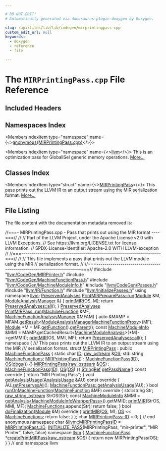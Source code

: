 ```yaml
---

# DO NOT EDIT!
# Automatically generated via docusaurus-plugin-doxygen by Doxygen.

slug: /api/files/lib/lib/codegen/mirprintingpass-cpp
custom_edit_url: null
keywords:
  - doxygen
  - reference
  - file

---
```





# The `MIRPrintingPass.cpp` File Reference

<DoxygenPage pluginConfig={pluginConfig}>



## Included Headers

<IncludesList>
<IncludesListItem
  filePath="llvm/CodeGen/MIRPrinter.h"
  permalink="/docs/api/files/include/include/llvm/include/llvm/codegen/mirprinter-h"
  isLocal="true" />
<IncludesListItem
  filePath="llvm/CodeGen/MachineFunctionPass.h"
  permalink="/docs/api/files/include/include/llvm/include/llvm/codegen/machinefunctionpass-h"
  isLocal="true" />
<IncludesListItem
  filePath="llvm/CodeGen/MachineModuleInfo.h"
  permalink="/docs/api/files/include/include/llvm/include/llvm/codegen/machinemoduleinfo-h"
  isLocal="true" />
<IncludesListItem
  filePath="llvm/CodeGen/Passes.h"
  permalink="/docs/api/files/include/include/llvm/include/llvm/codegen/passes-h"
  isLocal="true" />
<IncludesListItem
  filePath="llvm/IR/Function.h"
  permalink="/docs/api/files/include/include/llvm/include/llvm/ir/function-h"
  isLocal="true" />
<IncludesListItem
  filePath="llvm/InitializePasses.h"
  permalink="/docs/api/files/include/include/llvm/initializepasses-h"
  isLocal="true" />
</IncludesList>

## Namespaces Index

<MembersIndex>

<MembersIndexItem
  type="namespace"
  name={<><a href="/docs/api/namespaces/anonymous-mirprintingpass-cpp-">anonymous&#123;MIRPrintingPass.cpp&#125;</a></>}>
</MembersIndexItem>

<MembersIndexItem
  type="namespace"
  name={<><a href="/docs/api/namespaces/llvm">llvm</a></>}>
This is an optimization pass for GlobalISel generic memory operations. <a href="/docs/api/namespaces/llvm/#details">More...</a>
</MembersIndexItem>

</MembersIndex>

## Classes Index

<MembersIndex>

<MembersIndexItem
  type="struct"
  name={<><a href="/docs/api/structs/anonymous-namespace-mirprintingpass-cpp-/mirprintingpass">MIRPrintingPass</a></>}>
This pass prints out the LLVM IR to an output stream using the MIR serialization format. <a href="/docs/api/structs/anonymous-namespace-mirprintingpass-cpp-/mirprintingpass/#details">More...</a>
</MembersIndexItem>

</MembersIndex>


## File Listing

The file content with the documentation metadata removed is:

<ProgramListing>

<Link id="l00001" /><CodeLine lineNumber="1"><Highlight kind="comment">//===- MIRPrintingPass.cpp - Pass that prints out using the MIR format ----===//</Highlight><Highlight kind="normal"></Highlight></CodeLine>
<Link id="l00002" /><CodeLine lineNumber="2"><Highlight kind="normal"></Highlight><Highlight kind="comment">//</Highlight><Highlight kind="normal"></Highlight></CodeLine>
<Link id="l00003" /><CodeLine lineNumber="3"><Highlight kind="normal"></Highlight><Highlight kind="comment">// Part of the LLVM Project, under the Apache License v2.0 with LLVM Exceptions.</Highlight><Highlight kind="normal"></Highlight></CodeLine>
<Link id="l00004" /><CodeLine lineNumber="4"><Highlight kind="normal"></Highlight><Highlight kind="comment">// See https://llvm.org/LICENSE.txt for license information.</Highlight><Highlight kind="normal"></Highlight></CodeLine>
<Link id="l00005" /><CodeLine lineNumber="5"><Highlight kind="normal"></Highlight><Highlight kind="comment">// SPDX-License-Identifier: Apache-2.0 WITH LLVM-exception</Highlight><Highlight kind="normal"></Highlight></CodeLine>
<Link id="l00006" /><CodeLine lineNumber="6"><Highlight kind="normal"></Highlight><Highlight kind="comment">//</Highlight><Highlight kind="normal"></Highlight></CodeLine>
<Link id="l00007" /><CodeLine lineNumber="7"><Highlight kind="normal"></Highlight><Highlight kind="comment">//===----------------------------------------------------------------------===//</Highlight><Highlight kind="normal"></Highlight></CodeLine>
<Link id="l00008" /><CodeLine lineNumber="8"><Highlight kind="normal"></Highlight><Highlight kind="comment">//</Highlight><Highlight kind="normal"></Highlight></CodeLine>
<Link id="l00009" /><CodeLine lineNumber="9"><Highlight kind="normal"></Highlight><Highlight kind="comment">// This file implements a pass that prints out the LLVM module using the MIR</Highlight><Highlight kind="normal"></Highlight></CodeLine>
<Link id="l00010" /><CodeLine lineNumber="10"><Highlight kind="normal"></Highlight><Highlight kind="comment">// serialization format.</Highlight><Highlight kind="normal"></Highlight></CodeLine>
<Link id="l00011" /><CodeLine lineNumber="11"><Highlight kind="normal"></Highlight><Highlight kind="comment">//</Highlight><Highlight kind="normal"></Highlight></CodeLine>
<Link id="l00012" /><CodeLine lineNumber="12"><Highlight kind="normal"></Highlight><Highlight kind="comment">//===----------------------------------------------------------------------===//</Highlight><Highlight kind="normal"></Highlight></CodeLine>
<Link id="l00013" /><CodeLine lineNumber="13"><Highlight kind="normal"></Highlight></CodeLine>
<Link id="l00014" /><CodeLine lineNumber="14"><Highlight kind="normal"></Highlight><Highlight kind="preprocessor">#include &quot;<a href="/docs/api/files/include/include/llvm/include/llvm/codegen/mirprinter-h">llvm/CodeGen/MIRPrinter.h</a>&quot;</Highlight><Highlight kind="normal"></Highlight></CodeLine>
<Link id="l00015" /><CodeLine lineNumber="15"><Highlight kind="normal"></Highlight><Highlight kind="preprocessor">#include &quot;<a href="/docs/api/files/include/include/llvm/include/llvm/codegen/machinefunctionpass-h">llvm/CodeGen/MachineFunctionPass.h</a>&quot;</Highlight><Highlight kind="normal"></Highlight></CodeLine>
<Link id="l00016" /><CodeLine lineNumber="16"><Highlight kind="normal"></Highlight><Highlight kind="preprocessor">#include &quot;<a href="/docs/api/files/include/include/llvm/include/llvm/codegen/machinemoduleinfo-h">llvm/CodeGen/MachineModuleInfo.h</a>&quot;</Highlight><Highlight kind="normal"></Highlight></CodeLine>
<Link id="l00017" /><CodeLine lineNumber="17"><Highlight kind="normal"></Highlight><Highlight kind="preprocessor">#include &quot;<a href="/docs/api/files/include/include/llvm/include/llvm/codegen/passes-h">llvm/CodeGen/Passes.h</a>&quot;</Highlight><Highlight kind="normal"></Highlight></CodeLine>
<Link id="l00018" /><CodeLine lineNumber="18"><Highlight kind="normal"></Highlight><Highlight kind="preprocessor">#include &quot;<a href="/docs/api/files/include/include/llvm/include/llvm/ir/function-h">llvm/IR/Function.h</a>&quot;</Highlight><Highlight kind="normal"></Highlight></CodeLine>
<Link id="l00019" /><CodeLine lineNumber="19"><Highlight kind="normal"></Highlight><Highlight kind="preprocessor">#include &quot;<a href="/docs/api/files/include/include/llvm/initializepasses-h">llvm/InitializePasses.h</a>&quot;</Highlight><Highlight kind="normal"></Highlight></CodeLine>
<Link id="l00020" /><CodeLine lineNumber="20"><Highlight kind="normal"></Highlight></CodeLine>
<Link id="l00021" /><CodeLine lineNumber="21"><Highlight kind="normal"></Highlight><Highlight kind="keyword">using namespace </Highlight><Highlight kind="normal"><a href="/docs/api/namespaces/llvm">llvm</a>;</Highlight></CodeLine>
<Link id="l00022" /><CodeLine lineNumber="22"><Highlight kind="normal"></Highlight></CodeLine>
<Link id="l00023" /><CodeLine lineNumber="23" lineLink="/docs/api/classes/llvm/printmirpreparepass/#a4215094f939e79bd1cb4ac7b26d3e185"><Highlight kind="normal"><a href="/docs/api/classes/llvm/preservedanalyses">PreservedAnalyses</a> <a href="/docs/api/classes/llvm/printmirpreparepass/#a4215094f939e79bd1cb4ac7b26d3e185">PrintMIRPreparePass::run</a>(<a href="/docs/api/classes/llvm/module">Module</a> &amp;M, <a href="/docs/api/namespaces/llvm/#af9c9208365fd9ce11392b4d79485e259">ModuleAnalysisManager</a> &amp;) &#123;</Highlight></CodeLine>
<Link id="l00024" /><CodeLine lineNumber="24"><Highlight kind="normal">  <a href="/docs/api/namespaces/llvm/#a47e52319ebd640bd762b84740e850e9d">printMIR</a>(OS, M);</Highlight></CodeLine>
<Link id="l00025" /><CodeLine lineNumber="25"><Highlight kind="normal">  </Highlight><Highlight kind="keywordflow">return</Highlight><Highlight kind="normal"> <a href="/docs/api/classes/llvm/preservedanalyses/#a1258a1ff55557c27684010ebd7283712">PreservedAnalyses::all</a>();</Highlight></CodeLine>
<Link id="l00026" /><CodeLine lineNumber="26"><Highlight kind="normal">&#125;</Highlight></CodeLine>
<Link id="l00027" /><CodeLine lineNumber="27"><Highlight kind="normal"></Highlight></CodeLine>
<Link id="l00028" /><CodeLine lineNumber="28" lineLink="/docs/api/classes/llvm/printmirpass/#a354177020e92f5ab2dd0433a47123270"><Highlight kind="normal"><a href="/docs/api/classes/llvm/preservedanalyses">PreservedAnalyses</a> <a href="/docs/api/classes/llvm/printmirpass/#a354177020e92f5ab2dd0433a47123270">PrintMIRPass::run</a>(<a href="/docs/api/classes/llvm/machinefunction">MachineFunction</a> &amp;MF,</Highlight></CodeLine>
<Link id="l00029" /><CodeLine lineNumber="29"><Highlight kind="normal">                                    <a href="/docs/api/namespaces/llvm/#a064825a8817522ca733ac413a7122d36">MachineFunctionAnalysisManager</a> &amp;MFAM) &#123;</Highlight></CodeLine>
<Link id="l00030" /><CodeLine lineNumber="30"><Highlight kind="normal">  </Highlight><Highlight kind="keyword">auto</Highlight><Highlight kind="normal"> &amp;MAMP = MFAM.<a href="/docs/api/classes/llvm/analysismanager/#aaab1fad63e4f3b8679469720a873fedd">getResult</a>&lt;<a href="/docs/api/namespaces/llvm/#a114f083b1ffd19de3658fd6f1ddea52d">ModuleAnalysisManagerMachineFunctionProxy</a>&gt;(MF);</Highlight></CodeLine>
<Link id="l00031" /><CodeLine lineNumber="31"><Highlight kind="normal">  <a href="/docs/api/classes/llvm/module">Module</a> &#42;M = MF.<a href="/docs/api/classes/llvm/machinefunction/#a977ddce262de45c645be23d951066351">getFunction</a>().<a href="/docs/api/classes/llvm/globalvalue/#a739b30c811f1eece61b05320ddf44e5b">getParent</a>();</Highlight></CodeLine>
<Link id="l00032" /><CodeLine lineNumber="32"><Highlight kind="normal">  </Highlight><Highlight kind="keyword">const</Highlight><Highlight kind="normal"> <a href="/docs/api/classes/llvm/machinemoduleinfo">MachineModuleInfo</a> &amp;MMI =</Highlight></CodeLine>
<Link id="l00033" /><CodeLine lineNumber="33"><Highlight kind="normal">      MAMP.getCachedResult&lt;<a href="/docs/api/classes/llvm/machinemoduleanalysis">MachineModuleAnalysis</a>&gt;(&#42;M)-&gt;getMMI();</Highlight></CodeLine>
<Link id="l00034" /><CodeLine lineNumber="34"><Highlight kind="normal"></Highlight></CodeLine>
<Link id="l00035" /><CodeLine lineNumber="35"><Highlight kind="normal">  <a href="/docs/api/namespaces/llvm/#a47e52319ebd640bd762b84740e850e9d">printMIR</a>(OS, MMI, MF);</Highlight></CodeLine>
<Link id="l00036" /><CodeLine lineNumber="36"><Highlight kind="normal">  </Highlight><Highlight kind="keywordflow">return</Highlight><Highlight kind="normal"> <a href="/docs/api/classes/llvm/preservedanalyses/#a1258a1ff55557c27684010ebd7283712">PreservedAnalyses::all</a>();</Highlight></CodeLine>
<Link id="l00037" /><CodeLine lineNumber="37"><Highlight kind="normal">&#125;</Highlight></CodeLine>
<Link id="l00038" /><CodeLine lineNumber="38"><Highlight kind="normal"></Highlight></CodeLine>
<Link id="l00039" /><CodeLine lineNumber="39" lineLink="/docs/api/namespaces/anonymous-mirprintingpass-cpp-"><Highlight kind="normal"></Highlight><Highlight kind="keyword">namespace </Highlight><Highlight kind="normal">&#123;</Highlight></CodeLine>
<Link id="l00040" /><CodeLine lineNumber="40"><Highlight kind="normal"></Highlight><Highlight kind="comment"></Highlight></CodeLine>
<Link id="l00041" /><CodeLine lineNumber="41"><Highlight kind="comment">/// This pass prints out the LLVM IR to an output stream using the MIR</Highlight></CodeLine>
<Link id="l00042" /><CodeLine lineNumber="42"><Highlight kind="comment">/// serialization format.</Highlight><Highlight kind="normal"></Highlight></CodeLine>
<Link id="l00043" /><CodeLine lineNumber="43" lineLink="/docs/api/structs/anonymous-namespace-mirprintingpass-cpp-/mirprintingpass"><Highlight kind="normal"></Highlight><Highlight kind="keyword">struct </Highlight><Highlight kind="normal"><a href="/docs/api/structs/anonymous-namespace-mirprintingpass-cpp-/mirprintingpass/#a0eda1ad818adba93439cae7eaf965d3f">MIRPrintingPass</a> : </Highlight><Highlight kind="keyword">public</Highlight><Highlight kind="normal"> <a href="/docs/api/classes/llvm/machinefunctionpass/#a29c81d2386f4a727c6d33413807530c8">MachineFunctionPass</a> &#123;</Highlight></CodeLine>
<Link id="l00044" /><CodeLine lineNumber="44" lineLink="/docs/api/structs/anonymous-namespace-mirprintingpass-cpp-/mirprintingpass/#a60e29fcaa3e6de8bdb2d87ed0e78e840"><Highlight kind="normal">  </Highlight><Highlight kind="keyword">static</Highlight><Highlight kind="normal"> </Highlight><Highlight kind="keywordtype">char</Highlight><Highlight kind="normal"> <a href="/docs/api/structs/anonymous-namespace-mirprintingpass-cpp-/mirprintingpass/#a60e29fcaa3e6de8bdb2d87ed0e78e840">ID</a>;</Highlight></CodeLine>
<Link id="l00045" /><CodeLine lineNumber="45" lineLink="/docs/api/structs/anonymous-namespace-mirprintingpass-cpp-/mirprintingpass/#a989493c079bcd697b05207c1138b3c86"><Highlight kind="normal">  <a href="/docs/api/classes/llvm/raw-ostream">raw&#95;ostream</a> &amp;<a href="/docs/api/structs/anonymous-namespace-mirprintingpass-cpp-/mirprintingpass/#a989493c079bcd697b05207c1138b3c86">OS</a>;</Highlight></CodeLine>
<Link id="l00046" /><CodeLine lineNumber="46" lineLink="/docs/api/structs/anonymous-namespace-mirprintingpass-cpp-/mirprintingpass/#a25181e790430d495f9eab7889ff73e3f"><Highlight kind="normal">  std::string <a href="/docs/api/structs/anonymous-namespace-mirprintingpass-cpp-/mirprintingpass/#a25181e790430d495f9eab7889ff73e3f">MachineFunctions</a>;</Highlight></CodeLine>
<Link id="l00047" /><CodeLine lineNumber="47"><Highlight kind="normal"></Highlight></CodeLine>
<Link id="l00048" /><CodeLine lineNumber="48" lineLink="/docs/api/structs/anonymous-namespace-mirprintingpass-cpp-/mirprintingpass/#a0eda1ad818adba93439cae7eaf965d3f"><Highlight kind="normal">  <a href="/docs/api/structs/anonymous-namespace-mirprintingpass-cpp-/mirprintingpass/#a0eda1ad818adba93439cae7eaf965d3f">MIRPrintingPass</a>() : <a href="/docs/api/classes/llvm/machinefunctionpass/#a29c81d2386f4a727c6d33413807530c8">MachineFunctionPass</a>(<a href="/docs/api/structs/anonymous-namespace-mirprintingpass-cpp-/mirprintingpass/#a60e29fcaa3e6de8bdb2d87ed0e78e840">ID</a>), <a href="/docs/api/structs/anonymous-namespace-mirprintingpass-cpp-/mirprintingpass/#a989493c079bcd697b05207c1138b3c86">OS</a>(<a href="/docs/api/namespaces/llvm/#a7c46c742c31be54870e2038048e6b391">dbgs</a>()) &#123;&#125;</Highlight></CodeLine>
<Link id="l00049" /><CodeLine lineNumber="49" lineLink="/docs/api/structs/anonymous-namespace-mirprintingpass-cpp-/mirprintingpass/#a7e8cbaeb4d3c18c19b0f7a721ff8d103"><Highlight kind="normal">  <a href="/docs/api/structs/anonymous-namespace-mirprintingpass-cpp-/mirprintingpass/#a7e8cbaeb4d3c18c19b0f7a721ff8d103">MIRPrintingPass</a>(<a href="/docs/api/classes/llvm/raw-ostream">raw&#95;ostream</a> &amp;<a href="/docs/api/structs/anonymous-namespace-mirprintingpass-cpp-/mirprintingpass/#a989493c079bcd697b05207c1138b3c86">OS</a>) : <a href="/docs/api/classes/llvm/machinefunctionpass/#a29c81d2386f4a727c6d33413807530c8">MachineFunctionPass</a>(<a href="/docs/api/structs/anonymous-namespace-mirprintingpass-cpp-/mirprintingpass/#a60e29fcaa3e6de8bdb2d87ed0e78e840">ID</a>), <a href="/docs/api/structs/anonymous-namespace-mirprintingpass-cpp-/mirprintingpass/#a989493c079bcd697b05207c1138b3c86">OS</a>(<a href="/docs/api/structs/anonymous-namespace-mirprintingpass-cpp-/mirprintingpass/#a989493c079bcd697b05207c1138b3c86">OS</a>) &#123;&#125;</Highlight></CodeLine>
<Link id="l00050" /><CodeLine lineNumber="50"><Highlight kind="normal"></Highlight></CodeLine>
<Link id="l00051" /><CodeLine lineNumber="51" lineLink="/docs/api/structs/anonymous-namespace-mirprintingpass-cpp-/mirprintingpass/#af5f6b8f33f0313639a8d068741b0cde7"><Highlight kind="normal">  <a href="/docs/api/classes/llvm/stringref">StringRef</a> <a href="/docs/api/structs/anonymous-namespace-mirprintingpass-cpp-/mirprintingpass/#af5f6b8f33f0313639a8d068741b0cde7">getPassName</a>()</Highlight><Highlight kind="keyword"> const override </Highlight><Highlight kind="normal">&#123; </Highlight><Highlight kind="keywordflow">return</Highlight><Highlight kind="normal"> </Highlight><Highlight kind="stringliteral">&quot;MIR Printing Pass&quot;</Highlight><Highlight kind="normal">; &#125;</Highlight></CodeLine>
<Link id="l00052" /><CodeLine lineNumber="52"><Highlight kind="normal"></Highlight></CodeLine>
<Link id="l00053" /><CodeLine lineNumber="53" lineLink="/docs/api/structs/anonymous-namespace-mirprintingpass-cpp-/mirprintingpass/#a2061e381fbe8d27f4605655122d12896"><Highlight kind="normal">  </Highlight><Highlight kind="keywordtype">void</Highlight><Highlight kind="normal"> <a href="/docs/api/structs/anonymous-namespace-mirprintingpass-cpp-/mirprintingpass/#a2061e381fbe8d27f4605655122d12896">getAnalysisUsage</a>(<a href="/docs/api/classes/llvm/analysisusage">AnalysisUsage</a> &amp;AU)</Highlight><Highlight kind="keyword"> const override </Highlight><Highlight kind="normal">&#123;</Highlight></CodeLine>
<Link id="l00054" /><CodeLine lineNumber="54"><Highlight kind="normal">    AU.<a href="/docs/api/classes/llvm/analysisusage/#af22b06a6a4f9df80454071685a0d6a02">setPreservesAll</a>();</Highlight></CodeLine>
<Link id="l00055" /><CodeLine lineNumber="55"><Highlight kind="normal">    <a href="/docs/api/classes/llvm/machinefunctionpass/#a864fd57b4304ef933b3281d0ef85a88e">MachineFunctionPass::getAnalysisUsage</a>(AU);</Highlight></CodeLine>
<Link id="l00056" /><CodeLine lineNumber="56"><Highlight kind="normal">  &#125;</Highlight></CodeLine>
<Link id="l00057" /><CodeLine lineNumber="57"><Highlight kind="normal"></Highlight></CodeLine>
<Link id="l00058" /><CodeLine lineNumber="58" lineLink="/docs/api/structs/anonymous-namespace-mirprintingpass-cpp-/mirprintingpass/#a2a94e998309a4c9a1621cf510866812e"><Highlight kind="normal">  </Highlight><Highlight kind="keywordtype">bool</Highlight><Highlight kind="normal"> <a href="/docs/api/structs/anonymous-namespace-mirprintingpass-cpp-/mirprintingpass/#a2a94e998309a4c9a1621cf510866812e">runOnMachineFunction</a>(<a href="/docs/api/classes/llvm/machinefunction">MachineFunction</a> &amp;MF)</Highlight><Highlight kind="keyword"> override </Highlight><Highlight kind="normal">&#123;</Highlight></CodeLine>
<Link id="l00059" /><CodeLine lineNumber="59"><Highlight kind="normal">    std::string Str;</Highlight></CodeLine>
<Link id="l00060" /><CodeLine lineNumber="60"><Highlight kind="normal">    <a href="/docs/api/classes/llvm/raw-string-ostream">raw&#95;string&#95;ostream</a> StrOS(Str);</Highlight></CodeLine>
<Link id="l00061" /><CodeLine lineNumber="61"><Highlight kind="normal"></Highlight></CodeLine>
<Link id="l00062" /><CodeLine lineNumber="62"><Highlight kind="normal">    </Highlight><Highlight kind="keyword">const</Highlight><Highlight kind="normal"> <a href="/docs/api/classes/llvm/machinemoduleinfo">MachineModuleInfo</a> &amp;MMI =</Highlight></CodeLine>
<Link id="l00063" /><CodeLine lineNumber="63"><Highlight kind="normal">        <a href="/docs/api/classes/llvm/pass/#a4863e5e463fb79955269fbf7fbf52b80">getAnalysis&lt;MachineModuleInfoWrapperPass&gt;</a>().getMMI();</Highlight></CodeLine>
<Link id="l00064" /><CodeLine lineNumber="64"><Highlight kind="normal"></Highlight></CodeLine>
<Link id="l00065" /><CodeLine lineNumber="65"><Highlight kind="normal">    <a href="/docs/api/namespaces/llvm/#a47e52319ebd640bd762b84740e850e9d">printMIR</a>(StrOS, MMI, MF);</Highlight></CodeLine>
<Link id="l00066" /><CodeLine lineNumber="66"><Highlight kind="normal">    <a href="/docs/api/structs/anonymous-namespace-mirprintingpass-cpp-/mirprintingpass/#a25181e790430d495f9eab7889ff73e3f">MachineFunctions</a>.append(Str);</Highlight></CodeLine>
<Link id="l00067" /><CodeLine lineNumber="67"><Highlight kind="normal">    </Highlight><Highlight kind="keywordflow">return</Highlight><Highlight kind="normal"> </Highlight><Highlight kind="keyword">false</Highlight><Highlight kind="normal">;</Highlight></CodeLine>
<Link id="l00068" /><CodeLine lineNumber="68"><Highlight kind="normal">  &#125;</Highlight></CodeLine>
<Link id="l00069" /><CodeLine lineNumber="69"><Highlight kind="normal"></Highlight></CodeLine>
<Link id="l00070" /><CodeLine lineNumber="70" lineLink="/docs/api/structs/anonymous-namespace-mirprintingpass-cpp-/mirprintingpass/#a5edbdc5248880486cd0776d58ca749b5"><Highlight kind="normal">  </Highlight><Highlight kind="keywordtype">bool</Highlight><Highlight kind="normal"> <a href="/docs/api/structs/anonymous-namespace-mirprintingpass-cpp-/mirprintingpass/#a5edbdc5248880486cd0776d58ca749b5">doFinalization</a>(<a href="/docs/api/classes/llvm/module">Module</a> &amp;M)</Highlight><Highlight kind="keyword"> override </Highlight><Highlight kind="normal">&#123;</Highlight></CodeLine>
<Link id="l00071" /><CodeLine lineNumber="71"><Highlight kind="normal">    <a href="/docs/api/namespaces/llvm/#a47e52319ebd640bd762b84740e850e9d">printMIR</a>(<a href="/docs/api/structs/anonymous-namespace-mirprintingpass-cpp-/mirprintingpass/#a989493c079bcd697b05207c1138b3c86">OS</a>, M);</Highlight></CodeLine>
<Link id="l00072" /><CodeLine lineNumber="72"><Highlight kind="normal">    <a href="/docs/api/structs/anonymous-namespace-mirprintingpass-cpp-/mirprintingpass/#a989493c079bcd697b05207c1138b3c86">OS</a> &lt;&lt; <a href="/docs/api/structs/anonymous-namespace-mirprintingpass-cpp-/mirprintingpass/#a25181e790430d495f9eab7889ff73e3f">MachineFunctions</a>;</Highlight></CodeLine>
<Link id="l00073" /><CodeLine lineNumber="73"><Highlight kind="normal">    </Highlight><Highlight kind="keywordflow">return</Highlight><Highlight kind="normal"> </Highlight><Highlight kind="keyword">false</Highlight><Highlight kind="normal">;</Highlight></CodeLine>
<Link id="l00074" /><CodeLine lineNumber="74"><Highlight kind="normal">  &#125;</Highlight></CodeLine>
<Link id="l00075" /><CodeLine lineNumber="75"><Highlight kind="normal">&#125;;</Highlight></CodeLine>
<Link id="l00076" /><CodeLine lineNumber="76"><Highlight kind="normal"></Highlight></CodeLine>
<Link id="l00077" /><CodeLine lineNumber="77"><Highlight kind="normal"></Highlight><Highlight kind="keywordtype">char</Highlight><Highlight kind="normal"> <a href="/docs/api/structs/anonymous-namespace-mirprintingpass-cpp-/mirprintingpass/#a60e29fcaa3e6de8bdb2d87ed0e78e840">MIRPrintingPass::ID</a> = 0;</Highlight></CodeLine>
<Link id="l00078" /><CodeLine lineNumber="78"><Highlight kind="normal"></Highlight></CodeLine>
<Link id="l00079" /><CodeLine lineNumber="79"><Highlight kind="normal">&#125; </Highlight><Highlight kind="comment">// end anonymous namespace</Highlight><Highlight kind="normal"></Highlight></CodeLine>
<Link id="l00080" /><CodeLine lineNumber="80"><Highlight kind="normal"></Highlight></CodeLine>
<Link id="l00081" /><CodeLine lineNumber="81" lineLink="/docs/api/namespaces/llvm/#a7ff71b2749ee2a0ad1fbf2e05c9d1fe6"><Highlight kind="normal"></Highlight><Highlight kind="keywordtype">char</Highlight><Highlight kind="normal"> &amp;<a href="/docs/api/namespaces/llvm/#a7ff71b2749ee2a0ad1fbf2e05c9d1fe6">llvm::MIRPrintingPassID</a> = <a href="/docs/api/structs/anonymous-namespace-mirprintingpass-cpp-/mirprintingpass/#a60e29fcaa3e6de8bdb2d87ed0e78e840">MIRPrintingPass::ID</a>;</Highlight></CodeLine>
<Link id="l00082" /><CodeLine lineNumber="82"><Highlight kind="normal"><a href="/docs/api/files/include/include/llvm/passsupport-h/#af807c9595d50b45c0008924c4679c85c">INITIALIZE&#95;PASS</a>(MIRPrintingPass, </Highlight><Highlight kind="stringliteral">&quot;mir-printer&quot;</Highlight><Highlight kind="normal">, </Highlight><Highlight kind="stringliteral">&quot;MIR Printer&quot;</Highlight><Highlight kind="normal">, </Highlight><Highlight kind="keyword">false</Highlight><Highlight kind="normal">, </Highlight><Highlight kind="keyword">false</Highlight><Highlight kind="normal">)</Highlight></CodeLine>
<Link id="l00083" /><CodeLine lineNumber="83"><Highlight kind="normal"></Highlight></CodeLine>
<Link id="l00084" /><CodeLine lineNumber="84"><Highlight kind="normal">namespace <a href="/docs/api/namespaces/llvm">llvm</a> &#123;</Highlight></CodeLine>
<Link id="l00085" /><CodeLine lineNumber="85"><Highlight kind="normal"></Highlight></CodeLine>
<Link id="l00086" /><CodeLine lineNumber="86" lineLink="/docs/api/namespaces/llvm/#a2004a20ea85cdc873d28984bc245fc86"><Highlight kind="normal"><a href="/docs/api/classes/llvm/machinefunctionpass">MachineFunctionPass</a> &#42;<a href="/docs/api/namespaces/llvm/#a2004a20ea85cdc873d28984bc245fc86">createPrintMIRPass</a>(<a href="/docs/api/classes/llvm/raw-ostream">raw&#95;ostream</a> &amp;OS) &#123;</Highlight></CodeLine>
<Link id="l00087" /><CodeLine lineNumber="87"><Highlight kind="normal">  </Highlight><Highlight kind="keywordflow">return</Highlight><Highlight kind="normal"> </Highlight><Highlight kind="keyword">new</Highlight><Highlight kind="normal"> MIRPrintingPass(OS);</Highlight></CodeLine>
<Link id="l00088" /><CodeLine lineNumber="88"><Highlight kind="normal">&#125;</Highlight></CodeLine>
<Link id="l00089" /><CodeLine lineNumber="89"><Highlight kind="normal"></Highlight></CodeLine>
<Link id="l00090" /><CodeLine lineNumber="90"><Highlight kind="normal">&#125; </Highlight><Highlight kind="comment">// end namespace llvm</Highlight><Highlight kind="normal"></Highlight></CodeLine>

</ProgramListing>


</DoxygenPage>
